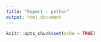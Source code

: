 ```yaml
---
title: "Report - python"
output: html_document
---
```


```r
knitr::opts_chunk$set(echo = TRUE)
```

